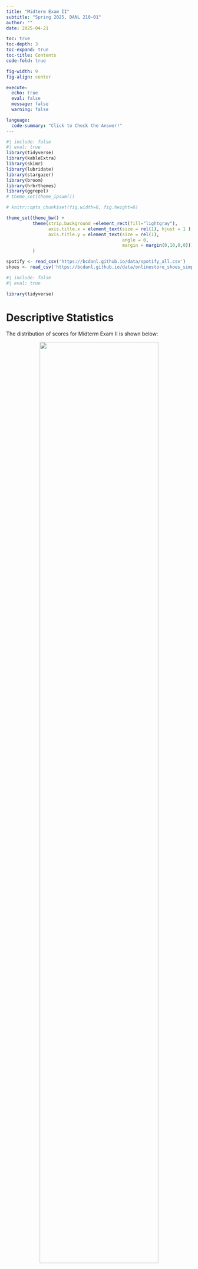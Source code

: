 ```yaml
---
title: "Midterm Exam II"
subtitle: "Spring 2025, DANL 210-01"
author: ""
date: 2025-04-21

toc: true
toc-depth: 3
toc-expand: true
toc-title: Contents
code-fold: true

fig-width: 9
fig-align: center

execute:
  echo: true
  eval: false
  message: false
  warning: false

language: 
  code-summary: "Click to Check the Answer!"
---
```

```r
#| include: false
#| eval: true
library(tidyverse)
library(kableExtra)
library(skimr)
library(lubridate)
library(stargazer)
library(broom)
library(hrbrthemes)
library(ggrepel)
# theme_set(theme_ipsum())

# knitr::opts_chunk$set(fig.width=6, fig.height=6)  

theme_set(theme_bw() +
          theme(strip.background =element_rect(fill="lightgray"),
                axis.title.x = element_text(size = rel(1), hjust = 1 ),
                axis.title.y = element_text(size = rel(1), 
                                            angle = 0,
                                            margin = margin(0,10,0,0)))
          )

spotify <- read_csv('https://bcdanl.github.io/data/spotify_all.csv')
shoes <- read_csv('https://bcdanl.github.io/data/onlinestore_shoes_simple.csv')
```

<!-- \begin{center}\large\bfseries -->
<!-- \textsf{Spring 2025, SUNY Geneseo, DANL 210-01} -->
<!-- \vspace*{-.5cm} -->
<!-- \end{center} -->

<!-- \begin{center}\huge\bfseries -->
<!-- \textsf{Midterm Exam II} -->
<!-- \vspace*{-.5cm} -->
<!-- \end{center} -->

<!-- \begin{center}\large\bfseries -->
<!-- \textsf{Make-up Version} -->
<!-- \end{center} -->

<!-- \begin{center}\large -->
<!-- {April 21, 2025} -->
<!-- \end{center} -->


<!-- # Honor Pledges -->

<!-- I solemnly swear that I will not cheat or engage in any form of academic dishonesty during this exam.  -->

<!-- I will not communicate with other students or use unauthorized materials.  -->

<!-- I will uphold the integrity of this exam and demonstrate my own knowledge and abilities. -->

<!-- By taking this pledge, I acknowledge that academic dishonesty undermines the academic process and is a violation of the trust placed in me as a student.  -->

<!-- I accept the consequences of any violation of this promise. -->

<!-- - Student's Name:  -->
<!-- - Student's Signature:  -->

<!-- <br><br> -->

```r
#| include: false
#| eval: true

library(tidyverse)
```



# Descriptive Statistics


The distribution of scores for Midterm Exam II is shown below:

<div style="text-align: center; width: 100%; margin: auto;">
  <img src="https://bcdanl.github.io/lec_figs/danl-210-s25-exam-2-dist.png" style="width: 80%; margin-bottom: -20px;">
  <p style="font-weight: bold;"></p>
</div>



The distribution of raw scores for Data Collection in Midterm Exam II is shown below:

<div style="text-align: center; width: 100%; margin: auto;">
  <img src="https://bcdanl.github.io/lec_figs/danl-210-s25-exam-2-dist-dc.png" style="width: 80%; margin-bottom: -20px;">
  <p style="font-weight: bold;"></p>
</div>



The distribution of raw scores for Pandas in Midterm Exam II is shown below:

<div style="text-align: center; width: 100%; margin: auto;">
  <img src="https://bcdanl.github.io/lec_figs/danl-210-s25-exam-2-dist-pandas.png" style="width: 80%; margin-bottom: -20px;">
  <p style="font-weight: bold;"></p>
</div>

<br>

The following provides the descriptive statistics for each part of the Midterm Exam II:

```r
#| echo: false
#| eval: true
sum <- readr::read_csv("https://bcdanl.github.io/data/spring-2025-danl-210-exam1-stat.csv")
DT::datatable(sum, options = list(pageLength = nrow(sum)), rownames = FALSE)
```

<br>

# Section 1. Data Collection I

```python
#| eval: false
#| echo: true
#| code-fold: false
#| message: false
#| warning: false

# %%
# =============================================================================
# Setting up
# =============================================================================
import pandas as pd
import os
import time
import random
from selenium import webdriver
from selenium.webdriver.common.by import By

driver = webdriver.Chrome() 

# Set the working directory path
wd_path = '/Users/bchoe/My Drive/suny-geneseo/spring2025/lecture-code'
os.chdir(wd_path)  

url = 'http://quotes.toscrape.com/tableful/'
```






**First/Front page** of the website for the `url`:

<div style="text-align: center; width: 100%; margin: auto;">
  <img src="https://bcdanl.github.io/lec_figs/table-scraping-quotes.png" style="width: 80%; margin-bottom: -20px;">
  <p style="font-weight: bold;"></p>
</div>



<br>

**Last page** of the website for the `url`:


<div style="text-align: center; width: 100%; margin: auto;">
  <img src="https://bcdanl.github.io/lec_figs/table-scraping-quotes_end.png" style="width: 80%; margin-bottom: -20px;">
  <p style="font-weight: bold;"></p>
</div>








**A single quote with its author**
<div style="text-align: center; width: 100%; margin: auto;">
  <img src="https://bcdanl.github.io/lec_figs/table-scraping-quotes-only.png" style="width: 80%; margin-bottom: -20px;">
  <p style="font-weight: bold;"></p>
</div>



<br>


**Corresponding tags**

<div style="text-align: center; width: 100%; margin: auto;">
  <img src="https://bcdanl.github.io/lec_figs/table-scraping-quotes-tag-only.png" style="width: 80%; margin-bottom: -20px;">
  <p style="font-weight: bold;"></p>
</div>






## Question 1 (Points: 4)
- Write `pandas` code that reads the HTML table from the front page of the website URL stored in `url` into a DataFrame called `df`.



```python
#| eval: false
#| message: false
#| warning: false

df = pd.read_html(url)[0]
```



<br>

## Question 2 (Points: 4)

- Write code to load the first/front page of the website for the `url` on the Chrome browser that *is being controlled by automated test software*, called `selenium`.



```python
#| eval: false
#| message: false
#| warning: false

driver.get(url)
```




<br>



## Question 3 (Points: 20)
- Write Python code to scrape every quote from a paginated website (unknown number of pages, 10 quotes per page) by repeatedly clicking the **Next** button until it disappears. 
  - On each page, extract each quote and its author into a column `quote_author` and its associated tags into `tags`, appending them to a DataFrame named `df_clean`. 
  - After loading each page, pause execution for a random 1–2 second interval. 
  - Examine below XPath examples for `quote_author` (rows 2, 4, 6, …) and `tags` (rows 3, 5, 7, …), identify that pattern of even vs. odd row numbers, and use it to build your f-strings for locating each element.

```python
#| eval: false
#| echo: true
#| code-fold: false
#| message: false
#| warning: false

# Table body - quote with author
xpath_quote_author_01 = '/html/body/div/table/tbody/tr[2]/td'
xpath_quote_author_02 = '/html/body/div/table/tbody/tr[4]/td'
xpath_quote_author_03 = '/html/body/div/table/tbody/tr[6]/td'
xpath_quote_author_04 = '/html/body/div/table/tbody/tr[8]/td'
xpath_quote_author_05 = '/html/body/div/table/tbody/tr[10]/td'
xpath_quote_author_06 = '/html/body/div/table/tbody/tr[12]/td'
xpath_quote_author_07 = '/html/body/div/table/tbody/tr[14]/td'
xpath_quote_author_08 = '/html/body/div/table/tbody/tr[16]/td'
xpath_quote_author_09 = '/html/body/div/table/tbody/tr[18]/td'
xpath_quote_author_10 = '/html/body/div/table/tbody/tr[20]/td'

# Table body - tags
xpath_tags_01 = '/html/body/div/table/tbody/tr[3]/td'
xpath_tags_02 = '/html/body/div/table/tbody/tr[5]/td'
xpath_tags_03 = '/html/body/div/table/tbody/tr[7]/td'
xpath_tags_04 = '/html/body/div/table/tbody/tr[9]/td'
xpath_tags_05 = '/html/body/div/table/tbody/tr[11]/td'
xpath_tags_06 = '/html/body/div/table/tbody/tr[13]/td'
xpath_tags_07 = '/html/body/div/table/tbody/tr[15]/td'
xpath_tags_08 = '/html/body/div/table/tbody/tr[17]/td'
xpath_tags_09 = '/html/body/div/table/tbody/tr[19]/td'
xpath_tags_10 = '/html/body/div/table/tbody/tr[21]/td'
```







```python
#| eval: false
#| message: false
#| warning: false

df_clean = pd.DataFrame()
while True:
    
    try:
        btn = driver.find_element(By.PARTIAL_LINK_TEXT, "Next")
    except:
        btn = []

    for i in range(1,11):
        j = i*2
        k = i*2+1
        
        xpath_quote_author = f'/html/body/div/table/tbody/tr[{j}]/td'
        xpath_tags = f'/html/body/div/table/tbody/tr[{k}]/td'
        
        quote_author = driver.find_element(By.XPATH, xpath_quote_author).text
        tags = driver.find_element(By.XPATH, xpath_tags).text
        
        lst = [quote_author, tags]
        obs = pd.DataFrame([lst])
        df_clean = pd.concat([df_clean, obs])
    
    if btn != []:
        btn.click()
        time.sleep(random.uniform(1,2))
    else:
        break
      
df_clean.columns = ['quote_author', 'tags']
```





<br>



## Question 4 (Points: 4)
- Write one-line code to export the `df_clean` DataFrame as a CSV file named **table_quotes.csv** inside the **data** subfolder of the current working directory given by `wd_path`.
  - Ensure that the CSV does not include row index of the `df_clean` DataFrame.



```python
#| eval: false
#| message: false
#| warning: false

df_clean.to_csv('data/quotes_table.csv', index=False, encoding = 'utf-8-sig')  
```



<br>


## Question 5 (Points: 4)

- Write a one-line code to quit the Chrome browser that *is being controlled by automated test software*, called `selenium`.



```python
#| eval: false
#| message: false
#| warning: false

driver.quit()
```




<br><br>



# Section 2. Data Collection II


## Question 6 (Points: 4)

- In the client–server model of the web, which statement is true?
a. A client hosts webpages, and a server displays them to users.
b. A client requests data, and a server responds with data.
c. Clients and servers are the same machine communicating via HTTPS.
d. A server initiates requests, and a client responds with data.



```python
#| eval: false
#| message: false
#| warning: false

b. A client requests data, and a server responds with data.
```


<br>



## Question 7 (Points: 10)
- Fill in the following 5 blanks to make a request to the FRED API for collecting the U.S. unemployment rate (`series_id` = "**UNRATE**")

```python
#| eval: false
#| echo: true
#| code-fold: false
#| message: false
#| warning: false

import requests
import pandas as pd
param_dicts = {
  'api_key': 'YOUR_FRED_API_KEY', ## Change to your own key
  'file_type': 'json',
  'series_id': ___BLANK_1___    ## ID for series data from the FRED
}
api_endpoint = "https://api.stlouisfed.org/fred/series/observations"
response = ___BLANK_2___

# Check if the server successfully sends the requested content
if ___BLANK_3___:
    # Convert JSON response to Python dictionary.
    content = ___BLANK_4___

    # Create a DataFrame of key 'observations's value from the content dictionary
    df = pd.DataFrame( ___BLANK_5___ )
else:
    print("The server cannot find the requested content")
```




**key**-**value** pairs in the `content` dictionary

<div style="text-align: center; width: 100%; margin: auto;">
  <img src="https://bcdanl.github.io/lec_figs/content_dictionary.png" style="width: 80%; margin-bottom: -20px;">
  <p style="font-weight: bold;"></p>
</div>


<br>

**_Answer_** for `___BLANK_1___`:

```python
#| eval: false
#| message: false
#| warning: false

"UNRATE"
```

<br>

**_Answer_** for `___BLANK_2___`:

```python
#| eval: false
#| message: false
#| warning: false

requests.get(api_endpoint, params=param_dicts)
```


<br>


**_Answer_** for `___BLANK_3___`:

```python
#| eval: false
#| message: false
#| warning: false

response.status_code == 200
```

<br>



**_Answer_** for `___BLANK_4___`:

```python
#| eval: false
#| message: false
#| warning: false

response.json()
```

<br>




**_Answer_** for `___BLANK_5___`:

```python
#| eval: false
#| message: false
#| warning: false

content['observations']
```



<br><br><br>



# Section 3. Pandas Basics I


```python
#| eval: false
#| echo: true
#| code-fold: false
#| message: false
#| warning: false

import pandas as pd
import numpy as np
```

<br>

Below is `spotify` `DataFrame` that reads the file `spotify_all.csv` containing data of Spotify users' playlist information (Source: [Spotify Million Playlist Dataset Challenge](https://www.aicrowd.com/challenges/spotify-million-playlist-dataset-challenge)).

```python
#| eval: false
#| echo: true
#| code-fold: false
#| message: false
#| warning: false

spotify = pd.read_csv('https://bcdanl.github.io/data/spotify_all.csv')
```


```r
#| eval: true
#| echo: false
#| warning: false

df <- read_csv('https://bcdanl.github.io/data/spotify_all.csv')

rmarkdown::paged_table(df,
                       options = list(rows.print = 25))
```



## Variable Description

- `pid`: playlist ID; unique ID for playlist
- `playlist_name`: a name of playlist
- `pos`: a position of the track within a playlist (starting from 0)
- `artist_name`: name of the track’s primary artist
- `track_name`: name of the track
- `duration_ms`: duration of the track in milliseconds


## Definition of a Song
- In Section 1, a **song** is defined as a combination of a `artist_name` value and a `track_name` value.

- E.g., the following provides the 12 distinct songs with the same `track_name`---**I Love You**:

```r
#| eval: true
#| echo: false
#| warning: false

spotify |> 
  count(artist_name, track_name) |> 
  filter(track_name == 'I Love You') |> 
  select(-n) |>
  mutate(Index = row_number() - 1) |>
  relocate(Index) |> 
  kbl() |>
  kable_styling(
    latex_options = c("hold_position"),
    font_size = 8
  ) |>
  column_spec(1, background = "#d3d3d3") |> # light gray background for Row column
  row_spec(0, background = "#d3d3d3") 
```





## Question 8 (Points: 4)

- Complete the following line so that `num_columns` is assigned the total number of columns in the `spotify` DataFrame as an integer:



```.python
num_columns = spotify._______________________________________________
```



```python
#| eval: false
#| message: false
#| warning: false

num_columns = spotify.shape[1]
```





<br>



## Question 9 (Points: 4)

- Write code to count how many tracks each playlist contains.



```python
#| eval: false
#| message: false
#| warning: false

spotify[['pid', 'playlist_name']].value_counts().reset_index()
```





<br>




## Question 10 (Points: 5)

- Write code to identify playlists that include at least 100 different artists.



```python
#| eval: false
#| message: false
#| warning: false

plist_100 = (
 spotify[['pid', 'playlist_name', 'artist_name']]
 .drop_duplicates()
 .value_counts()
 .reset_index()[['pid', 'playlist_name']]
 .value_counts()
 .reset_index()
 .query('count >= 100')
 )

```






<br>




## Question 11 (Points: 5)

-	Write code to calculate the proportion of playlists in `spotify` that contain at least one duplicated song, i.e. (the number of playlists with at least 1 duplicate song) divided by (the total number of distinct playlists)




```python
#| eval: false
#| message: false
#| warning: false

dup_T = spotify.duplicated(subset=["pid", "artist_name", "track_name"])
duplicate_plist = (
    spotify[ dup_T ]
    .drop_duplicates(subset = ['pid', 'playlist_name'])
    )


all_plists = (
    spotify
    .drop_duplicates(subset = ['pid', 'playlist_name'])
    )
    
duplicate_plist.shape[0] / all_plist.shape[0]
```




<br>




## Question 12 (Points: 6)

- Write code to add a new column, `duration_cat`, to the `spotify` DataFrame that categorizes `duration_ms` into:
  - "**short**" for tracks under 3 minutes (<180000 ms)
  - "**medium**" for tracks between 3 and 5 minutes (180000–300000 ms)
  - "**long**" for tracks over 5 minutes (>300000 ms)



```python
#| eval: false
#| message: false
#| warning: false

spotify['duration_cat'] = np.where(spotify['duration_ms'] < 180*1000,
                                   "short", 
                                   "")

spotify['duration_cat'] = np.where(spotify['duration_ms'] > 300*1000,
                                   "long", 
                                   spotify['duration_cat'])

spotify['duration_cat'] = np.where(spotify['duration_cat'] == '',
                                   "medium", 
                                   spotify['duration_cat'])
```





<br>




## Question 13 (Points: 7)

- Write code to find the second most frequently appearing song(s) across all playlists that include **"Viva La Vida"** (`track_name`) by **"Coldplay"** (`artist_name`).



```python
#| eval: false
#| message: false
#| warning: false

coldplay_list = (
    spotify.query('artist_name == "Coldplay" & track_name == "Viva La Vida"')
    )

after_coldplay = (
    spotify[ spotify['pid'].isin(coldplay_list['pid']) ]
    [ ['artist_name', 'track_name'] ]
    .value_counts()
    .reset_index()
    .nlargest(2, 'count', keep="all")
    )
```




<br>





## Question 14 (Points: 7)

-	Consider a DataFrame called `songs`, derived from `spotify`, that adds a new variable `song` by concatenating each row’s `artist_name` and `track_name`:

```r
#| eval: true
#| echo: false
#| warning: false

new_row <- list(
  pid = NA,
  playlist_name  = ".....",
  song = NA
)

spotify |> 
  head(3) |>
  mutate(Index = row_number() - 1) |>
  relocate(Index) |> 
  mutate(song = str_c(artist_name, ' - ', track_name)) |> 
  relocate(song, .after = playlist_name) |> 
  select(Index, pid, playlist_name, song) |> 
  add_row(!!!new_row, .after = 3) |> 
  mutate(
    across(
      everything(),
      ~ if_else(is.na(.), "", as.character(.))
    )
  ) |> 
  kbl() |>
  kable_styling(
    latex_options = c("hold_position"),
    font_size = 8
  ) |>
  column_spec(1, background = "#d3d3d3") |> # light gray background for Row column
  row_spec(0, background = "#d3d3d3") 
```

- Note that the `songs` DataFrame has only the three variables---`pid`, `playlist_name`, and `song`, as shown above.

- Write code to determine which two different songs appear together in playlists more often than any other pair, as shown below.
  - (Hint:  self‑merge the `songs` DataFrame on `pid` to get `song_x`-`song_y` pairs, which is a many-to-many join.)


```r
#| eval: true
#| echo: false
#| warning: false

# 1. One row per song‑in‑playlist
popular_pairs <- spotify |>
  distinct(pid, playlist_name, artist_name, track_name) |>
  mutate(song = paste(artist_name, track_name, sep = " – ")) |>
  select(pid, playlist_name, song)

# 2. Self‑join on pid to get all song–song combinations
pairs <- popular_pairs |>
  inner_join(popular_pairs, by = "pid", suffix = c("_x", "_y"))

# 3. Count co‑occurrences and drop self‑pairs
pair_counts <- pairs |>
  count(song_x, song_y, name = "count") |>
  arrange(-count) |> 
  mutate(Index = row_number() - 1) |>
  relocate(Index) |> 
  filter(song_x != song_y)

# View the result
pair_counts |> 
  head(1) |> 
  kbl() |>
  kable_styling(
    latex_options = c("hold_position"),
    font_size = 8
  ) |>
  column_spec(1, background = "#d3d3d3") |> # light gray background for Row column
  row_spec(0, background = "#d3d3d3") 
```





Below is how `songs` DataFrame is created:
```python
#| eval: false
#| echo: true
#| code-fold: false
#| message: false
#| warning: false

songs = (
    spotify
    .drop_duplicates(subset = ['pid', 'playlist_name', 'artist_name', 'track_name'])
    [['pid', 'playlist_name', 'artist_name', 'track_name']]
    )

songs['song'] = songs['artist_name'] + ' – ' + songs['track_name']
songs = songs[['pid', 'playlist_name', 'song']]
```


```python
#| eval: false
#| message: false
#| warning: false

pairs = songs.merge(songs, on='pid')

pair_counts = (
    pairs[['song_x','song_y']]
    .value_counts()
    .reset_index()
    .query('song_x != song_y')
    .nlargest(1, 'count', keep = "all")  
)

# Note: Lexicographic filtering is necessary to treat (song_x, song_y) and (song_y, song_x) as the same pair.
```





<br><br>




# Section 4. Pandas Basics II

Below is `shoes` `DataFrame` that reads the file `onlinestore_shoes_simple.csv` containing data of "shoes" search information from an online store.

```python
#| eval: false
#| echo: true
#| code-fold: false
#| message: false
#| warning: false

shoes = pd.read_csv('https://bcdanl.github.io/data/onlinestore_shoes_simple.csv')
```

```python
#| echo: false
#| eval: true
#| warning: false
#| message: false

import pandas as pd
import numpy as np
shoes = pd.read_csv('https://bcdanl.github.io/data/onlinestore_shoes_simple.csv')
```

```r
#| eval: true
#| echo: false
#| warning: false

df <- read_csv('https://bcdanl.github.io/data/onlinestore_shoes_simple.csv')

rmarkdown::paged_table(df,
                       options = list(rows.print = 25))
```


## Variable Description

| Variable                          | Description                                                                 |
|----------------------------------|-----------------------------------------------------------------------------|
| `id`                             | Unique identifier for the product                                           |
| `brandId`                        | Unique identifier for the brand                                            |
| `brandName`                      | Name of the brand                                                          |
| `name`                           | Product name or title                                                      |
| `reviewCount`                    | Number of customer reviews                                                 |
| `reviewStarRating`               | Average star rating from customer reviews                                  |
| `current_p`                      | Current price                   |
| `clearance_p`                    | Clearance price  (`NA` if not available for clearance)           |

<br>

## Question 15 (Points: 5)

- Write code to identify the top **deal** product(s), where a deal is defined by all of the following:
	1.	**On clearance**: the product’s `current_p` equals its `clearance_p`.
	2.	**Highly reviewed**: `reviewCount` is at or above the 95th percentile of all `reviewCount` values.
	3.	**Best rated**: among these clearance, highly‑reviewed products, it has the maximum `reviewStarRating` (including any ties).


```r
#| eval: true
#| echo: false
#| warning: false

shoes_promo <- read_csv('https://bcdanl.github.io/data/onlinestore_shoes_simple_star.csv')

shoes_promo |> 
  kbl() |>
  kable_styling(
    latex_options = c("hold_position"),
    font_size = 8
  ) |>
  column_spec(1, background = "#d3d3d3") |> # light gray background for Row column
  row_spec(0, background = "#d3d3d3") 
```




```python
#| eval: false
#| message: false
#| warning: false

review_top5 = shoes['reviewCount'].quantile(.95)
shoes_promo = (
    shoes[(shoes['clearance_p'] == shoes['currernt_p']) & (shoes['reviewCount'] >= review_top5) ]
    .nlargest(1, 'reviewStarRating', keep = 'all')
    )

```





<br>





## Question 16 (Points: 7)

- Write pandas code to:
	1.	**Count products per brand**: determine how many items each brand offers.
	2.	**Find the 90th‑percentile threshold** of those brand‑level counts.
	3.	**Select "popular" brands** whose product counts exceed that threshold.
	4.	**Compute clearance rates** for each of these popular brands: the fraction of their items with a non‑missing `clearance_p`.
	5.	**List the top five** brands by clearance rate, reporting each brand and its rate, as shown in below DataFrame.
	

```r
#| eval: true
#| echo: false
#| warning: false

shoes_promo <- read_csv('https://bcdanl.github.io/data/onlinestore_shoes_simple_na.csv')

shoes_promo |> 
  kbl() |>
  kable_styling(
    latex_options = c("hold_position"),
    font_size = 8
  ) |>
  column_spec(1, background = "#d3d3d3") |> # light gray background for Row column
  row_spec(0, background = "#d3d3d3") 
```





```python
#| eval: false
#| message: false
#| warning: false


# 1. Count total products per brand
total_per_brand = shoes['brandName'].value_counts().reset_index()

total_per_brand_n = total_per_brand['count'].quantile(.9)
total_per_brand = total_per_brand[total_per_brand['count'] >= total_per_brand_n]

# 2. Count total products per brand
shoes['clearance_available'] = shoes['clearance_p'].notna()

total_per_brand_c = (
    shoes
    .query('clearance_available == True')['brandName']
    .value_counts()
    .reset_index()
    )

# 3. Join
df = total_per_brand_c.merge(total_per_brand, on='brandName', how = 'left')
df = df[~df['count_y'].isna()]
df['rate'] = df['count_x'] / df['count_y'] 
df_top5 = df.nlargest(5, 'rate', keep = 'all')
```




  
  
